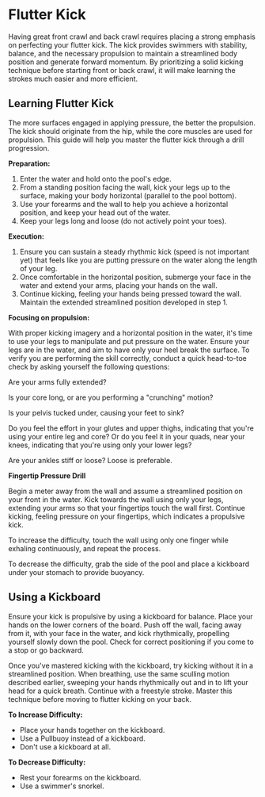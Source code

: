 # Flutter Kick

Having great front crawl and back crawl requires placing a strong emphasis on perfecting your flutter kick. The kick provides swimmers with stability, balance, and the necessary propulsion to maintain a streamlined body position and generate forward momentum. By prioritizing a solid kicking technique before starting front or back crawl, it will make learning the strokes much easier and more efficient.

## Learning Flutter Kick

The more surfaces engaged in applying pressure, the better the propulsion. The kick should originate from the hip, while the core muscles are used for propulsion. This guide will help you master the flutter kick through a drill progression.

**Preparation:**

1. Enter the water and hold onto the pool's edge.
2. From a standing position facing the wall, kick your legs up to the surface, making your body horizontal (parallel to the pool bottom).
3. Use your forearms and the wall to help you achieve a horizontal position, and keep your head out of the water.
4. Keep your legs long and loose (do not actively point your toes).

**Execution:**

1. Ensure you can sustain a steady rhythmic kick (speed is not important yet) that feels like you are putting pressure on the water along the length of your leg.
2. Once comfortable in the horizontal position, submerge your face in the water and extend your arms, placing your hands on the wall.
3. Continue kicking, feeling your hands being pressed toward the wall. Maintain the extended streamlined position developed in step 1.

**Focusing on propulsion:**

With proper kicking imagery and a horizontal position in the water, it's time to use your legs to manipulate and put pressure on the water. Ensure your legs are in the water, and aim to have only your heel break the surface. To verify you are performing the skill correctly, conduct a quick head-to-toe check by asking yourself the following questions:

Are your arms fully extended?

Is your core long, or are you performing a "crunching" motion?

Is your pelvis tucked under, causing your feet to sink?

Do you feel the effort in your glutes and upper thighs, indicating that you're using your entire leg and core? Or do you feel it in your quads, near your knees, indicating that you're using only your lower legs?

Are your ankles stiff or loose? Loose is preferable.

**Fingertip Pressure Drill**

Begin a meter away from the wall and assume a streamlined position on your front in the water. Kick towards the wall using only your legs, extending your arms so that your fingertips touch the wall first. Continue kicking, feeling pressure on your fingertips, which indicates a propulsive kick.

To increase the difficulty, touch the wall using only one finger while exhaling continuously, and repeat the process.

To decrease the difficulty, grab the side of the pool and place a kickboard under your stomach to provide buoyancy.

## Using a Kickboard

Ensure your kick is propulsive by using a kickboard for balance. Place your hands on the lower corners of the board. Push off the wall, facing away from it, with your face in the water, and kick rhythmically, propelling yourself slowly down the pool. Check for correct positioning if you come to a stop or go backward.

Once you've mastered kicking with the kickboard, try kicking without it in a streamlined position. When breathing, use the same sculling motion described earlier, sweeping your hands rhythmically out and in to lift your head for a quick breath. Continue with a freestyle stroke. Master this technique before moving to flutter kicking on your back.

**To Increase Difficulty:**
- Place your hands together on the kickboard.
- Use a Pullbuoy instead of a kickboard.
- Don't use a kickboard at all.

**To Decrease Difficulty:**
- Rest your forearms on the kickboard.
- Use a swimmer's snorkel.